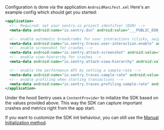 Configuration is done via the application `AndroidManifest.xml` Here's an example config which should get you started:
```xml {filename:AndroidManifest.xml}
<application>
  <!-- Required: set your sentry.io project identifier (DSN) -->
  <meta-data android:name="io.sentry.dsn" android:value="___PUBLIC_DSN___" />

  <!-- enable automatic breadcrumbs for user interactions (clicks, swipes, scrolls) -->
  <meta-data android:name="io.sentry.traces.user-interaction.enable" android:value="true" />
  <!-- enable screenshot for crashes -->
  <meta-data android:name="io.sentry.attach-screenshot" android:value="true" />
  <!-- enable view hierarchy for crashes -->
  <meta-data android:name="io.sentry.attach-view-hierarchy" android:value="true" />

  <!-- enable the performance API by setting a sample-rate -->
  <meta-data android:name="io.sentry.traces.sample-rate" android:value="1.0" />
  <!-- enable profiling when starting transactions -->
  <meta-data android:name="io.sentry.traces.profiling.sample-rate" android:value="1.0" />
</application>
```

Under the hood Sentry uses a `ContentProvider` to initalize the SDK based on the values provided above. This way the SDK can capture important crashes and metrics right from the app start.

If you want to customize the SDK init behaviour, you can still use the [Manual Initialization method](/platforms/android/configuration/manual-init/).
